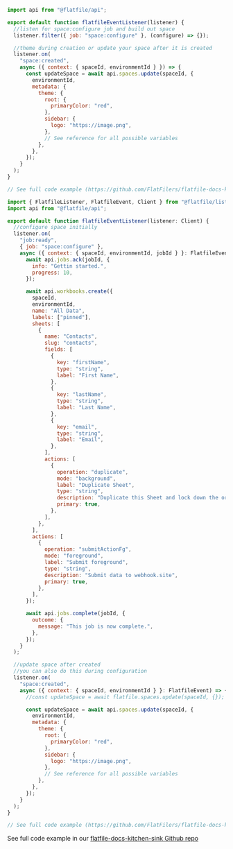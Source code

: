 <CodeGroup>

```js listener.js
import api from "@flatfile/api";

export default function flatfileEventListener(listener) {
  //listen for space:configure job and build out space
  listener.filter({ job: "space:configure" }, (configure) => {});

  //theme during creation or update your space after it is created
  listener.on(
    "space:created",
    async ({ context: { spaceId, environmentId } }) => {
      const updateSpace = await api.spaces.update(spaceId, {
        environmentId,
        metadata: {
          theme: {
            root: {
              primaryColor: "red",
            },
            sidebar: {
              logo: "https://image.png",
            },
            // See reference for all possible variables
          },
        },
      });
    }
  );
}

// See full code example (https://github.com/FlatFilers/flatfile-docs-kitchen-sink/blob/main/javascript/theming/index.js)
```

```js listener.ts
import { FlatfileListener, FlatfileEvent, Client } from "@flatfile/listener";
import api from "@flatfile/api";

export default function flatfileEventListener(listener: Client) {
  //configure space initially
  listener.on(
    "job:ready",
    { job: "space:configure" },
    async ({ context: { spaceId, environmentId, jobId } }: FlatfileEvent) => {
      await api.jobs.ack(jobId, {
        info: "Gettin started.",
        progress: 10,
      });

      await api.workbooks.create({
        spaceId,
        environmentId,
        name: "All Data",
        labels: ["pinned"],
        sheets: [
          {
            name: "Contacts",
            slug: "contacts",
            fields: [
              {
                key: "firstName",
                type: "string",
                label: "First Name",
              },
              {
                key: "lastName",
                type: "string",
                label: "Last Name",
              },
              {
                key: "email",
                type: "string",
                label: "Email",
              },
            ],
            actions: [
              {
                operation: "duplicate",
                mode: "background",
                label: "Duplicate Sheet",
                type: "string",
                description: "Duplicate this Sheet and lock down the original.",
                primary: true,
              },
            ],
          },
        ],
        actions: [
          {
            operation: "submitActionFg",
            mode: "foreground",
            label: "Submit foreground",
            type: "string",
            description: "Submit data to webhook.site",
            primary: true,
          },
        ],
      });

      await api.jobs.complete(jobId, {
        outcome: {
          message: "This job is now complete.",
        },
      });
    }
  );

  //update space after created
  //you can also do this during configuration
  listener.on(
    "space:created",
    async ({ context: { spaceId, environmentId } }: FlatfileEvent) => {
      //const updateSpace = await flatfile.spaces.update(spaceId, {});

      const updateSpace = await api.spaces.update(spaceId, {
        environmentId,
        metadata: {
          theme: {
            root: {
              primaryColor: "red",
            },
            sidebar: {
              logo: "https://image.png",
            },
            // See reference for all possible variables
          },
        },
      });
    }
  );
}

// See full code example (https://github.com/FlatFilers/flatfile-docs-kitchen-sink/blob/main/theming/index.ts)
```

</CodeGroup>

See full code example in our [flatfile-docs-kitchen-sink Github repo](https://github.com/FlatFilers/flatfile-docs-kitchen-sink/blob/main)

